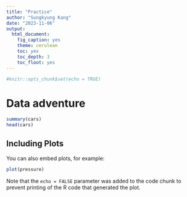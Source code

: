 ```yaml
---
title: "Practice"
author: "Sungkyung Kang"
date: "2023-11-06"
output: 
  html_document:
    fig_caption: yes
    theme: cerulean
    toc: yes
    toc_depth: 3
    toc_floot: yes
---
```


```r
#knitr::opts_chunk$set(echo = TRUE)
```

# Data adventure

```r
summary(cars)
head(cars)
```

## Including Plots

You can also embed plots, for example:

```r
plot(pressure)
```

Note that the `echo = FALSE` parameter was added to the code chunk to prevent printing of the R code that generated the plot.
